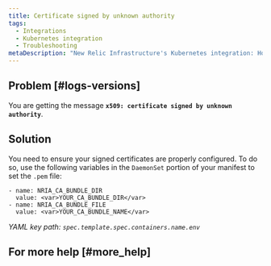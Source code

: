```yaml
---
title: Certificate signed by unknown authority
tags:
  - Integrations
  - Kubernetes integration
  - Troubleshooting
metaDescription: "New Relic Infrastructure's Kubernetes integration: How to install and activate the integration, and what data is reported."
---
```


## Problem [#logs-versions]

You are getting the message **`x509: certificate signed by unknown authority`**.

## Solution

You need to ensure your signed certificates are properly configured. To do so, use the following variables in the `DaemonSet` portion of your manifest to set the `.pem` file:

```
- name: NRIA_CA_BUNDLE_DIR 
  value: <var>YOUR_CA_BUNDLE_DIR</var> 
- name: NRIA_CA_BUNDLE_FILE  
  value: <var>YOUR_CA_BUNDLE_NAME</var>
```

_YAML key path: `spec.template.spec.containers.name.env`_

## For more help [#more_help]
